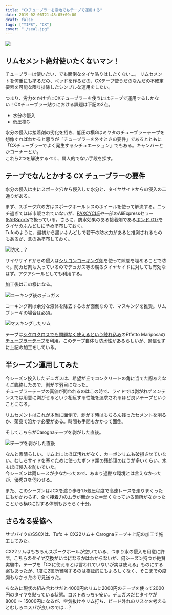 ---
title: "CXチューブラーを意地でもテープで運用する"
date: 2019-02-06T21:48:05+09:00
draft: false
tags: ["TIPS", "CX"]
cover: "./seal.jpg"
---

![ ](./seal.jpg)

## リムセメント絶対使いたくないマン！

チューブラーは使いたい、でも面倒なタイヤ貼りはしたくない…。
リムセメントを何重にも塗るだの、ベッドを作るだの、CXテープ使うだのなんだの不確定要素を可能な限り排除したシンプルな運用をしたい。

つまり、労力をかけずにCXチューブラーを使うにはテープで運用するしかない！CXチューブラー貼りにおける課題は下記の2点。

- 水分の侵入
- 低圧横G

水分の侵入は接着剤の劣化を招き、低圧の横Gはミヤタのチューブラーテープを想像すればわかると思うが「チューブラーを外すときの要件」であるとともに「CXチューブラーでよく発生するシチュエーション」でもある。キャンバーとかコーナーとか。  
これら2つを解決するべく、属人的でない手段を探す。

## テープでなんとかする CX チューブラーの要件

水分の侵入は主にスポーク穴から侵入した水分と、タイヤサイドからの侵入の二通りがある。

まず、スポーク穴の方はスポークホールレスのホイールを使って解決する。ニッチ過ぎてほぼ市販されていないが、[PAXCYCLE](http://www.paxcycle.com/)や一部のAliExpressセラー([FARSports](https://www.aliexpress.com/store/all-wholesale-products/103713.html)で扱っている。さらに、防水効果のある接着剤である[ボンド G17](https://amzn.to/2JeDVs9)をタイヤのふんどしに予め塗布しておく。  
Tufoのように、最初から黒いふんどしで若干の防水力があると推測されるものもあるが、念の為塗布しておく。

![防水…？](./tufo.jpg)

サイヤサイドからの侵入は[シリコンコーキング剤](https://amzn.to/2Sgj7tN)を使って隙間を埋めることで防ぐ。防カビ剤も入っているのでデュガス等の腐るタイヤサイドに対しても有効なはず。アクアシールとしても利用する。

加工後はこの様になる。

![コーキング後のデュガス](./coaking.jpg)

コーキング剤は余分な液体を除去するのが面倒なので、マスキングを推奨。リムブレーキの場合は必須。

![マスキングしたリム](./seal.jpg)

<LinkBox isAmazonLink url="https://www.amazon.co.jp/dp/B000TGLPM2/" />

テープは[シクロクロスでも問題なく使えるという触れ込み](https://www.cyclowired.jp/lifenews/node/191669)のEffetto Mariposaの[チューブラーテープ](https://amzn.to/2u8o89K)を利用。このテープ自体も防水性があるらしいが、過信せずに上記の加工をしている。

## 半シーズン運用してみた

今シーズン投入したデュガスは、希望が丘でコンクリートの角に当てた際あえなくご臨終したので、剥がす羽目になった。  
チューブラーテープの真価が問われるのはこの時で、ライドでは剥がれずメンテンスでは用意に剥がせるという相反する性能を追求されるほど良いテープということになる。

リムセメントはこれが本当に面倒で、剥がす時はもちろん残ったセメントを削るか、薬品で溶かす必要がある。時間も手間もかかって面倒。

そしてこちらがCarognaテープを剥がした直後。

![テープを剥がした直後](./purged.jpg)

なんと素晴らしい。リム上にはほぼ汚れがなく、カーボンリムも破損させていない。むしろサイドを塞ぐために使ったボンド類の残処理のほうが多いくらい。水もほぼ侵入を防いでいた。  
今シーズンは雨レースが少なかったので、あまり過酷な環境とは言えなかったが、優秀さを伺わせる。

また、このシーズンはJCXを渡り歩き1.5気圧程度で高速レースを走りまくったにもかかわらず、全く接着力のムラが無かった＝弱くなっている箇所がなかったことから横Gに対する体制もおそらく十分。

## さらなる妥協へ

サブバイクのSSCXは、Tufo ＋ CX22リム＋ Carognaテープ＋上記の加工で施工してみた。

CX22リムはもちろんスポークホールが空いている、つまり水の侵入を用意に許す。こちらのタイヤ交換がいつになるかはわからないが、何シーズン持つか絶賛実験中。テープを「CXに使えるとは言われていないが実は使える」ものにする案もあったが、1度に2箇所冒険するのは検証的にもよろしくなく、そこまでの度胸もなかったので見送った。

ちなみに現状の組み合わせだと4000円のリムに2000円のテープを使って2000円のタイヤを貼っている状態。コストめっちゃ安い。デュガスだとタイヤが8000 ～ 15000円になるが、空気抜けやリム打ち、ビード外れのリスクを考えるとむしろコスパが良いのでは…？

<LinkBox isAmazonLink url="https://www.amazon.co.jp/dp/B00SYZFCGU/" />
